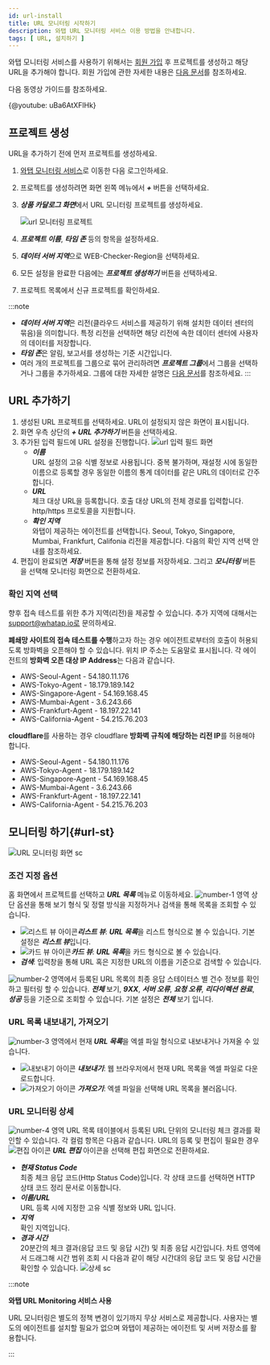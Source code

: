 ```yaml
---
id: url-install
title: URL 모니터링 시작하기
description: 와탭 URL 모니터링 서비스 이용 방법을 안내합니다.
tags: [ URL, 설치하기 ]
---
```



와탭 모니터링 서비스를 사용하기 위해서는 [회원 가입](https://www.whatap.io/ko/signup/) 후 프로젝트를 생성하고 해당 URL을 추가해야 합니다. 회원 가입에 관한 자세한 내용은 [다음 문서](../../account/account-manage)를 참조하세요.

다음 동영상 가이드를 참조하세요.

{@youtube: uBa6AtXFlHk}

## 프로젝트 생성

URL을 추가하기 전에 먼저 프로젝트를 생성하세요.

1. [와탭 모니터링 서비스](https://service.whatap.io)로 이동한 다음 로그인하세요.

1. 프로젝트를 생성하려면 화면 왼쪽 메뉴에서 ***+ <TR sid='project_add_btn'/>*** 버튼을 선택하세요.

1. ***상품 카달로그 화면***에서 URL 모니터링 프로젝트를 생성하세요.

    ![url 모니터링 프로젝트](/img/url-project.png)  

1. ***프로젝트 이름***, ***타임 존*** 등의 항목을 설정하세요.

1. ***데이터 서버 지역***으로 WEB-Checker-Region을 선택하세요.

1. 모든 설정을 완료한 다음에는 ***프로젝트 생성하기*** 버튼을 선택하세요.

1. 프로젝트 목록에서 신규 프로젝트를 확인하세요.

:::note
* ***데이터 서버 지역***은 리전(클라우드 서비스를 제공하기 위해 설치한 데이터 센터의 묶음)을 의미합니다. 특정 리전을 선택하면 해당 리전에 속한 데이터 센터에 사용자의 데이터를 저장합니다.
* ***타임 존***은 알림, 보고서를 생성하는 기준 시간입니다.
* 여러 개의 프로젝트를 그룹으로 묶어 관리하려면 ***프로젝트 그룹***에서 그룹을 선택하거나 그룹을 추가하세요. 그룹에 대한 자세한 설명은 [다음 문서](../../project/group)를 참조하세요.
:::

<!-- 

확인 지역 선택

접속 테스트 수행을 위한 에이전트의 위치는 Seoul과 Tokyo, Singapore, Mumbai, Frankfurt, California 총 6개를 제공합니다. 향후 접속 테스트를 위한 추가 리전을 제공할 수 있습니다. 추가 리전에 대해서는 support@whatap.io로 문의하세요.

**폐쇄망 사이트의 접속 테스트를 수행**하고자 하는 경우 에이전트로부터의 호출이 허용되도록 방화벽을 오픈해야 할 수 있습니다. 각 에이전트의 **방화벽 오픈 대상 IP Address**는 다음과 같습니다.

* AWS-Seoul-Agent - 54.180.11.176
* AWS-Tokyo-Agent - 18.179.189.142
* AWS-Singapore-Agent - 54.169.168.45
* AWS-Mumbai-Agent - 3.6.243.66
* AWS-Frankfurt-Agent - 18.197.22.141
* AWS-California-Agent - 54.215.76.203

**cloudflare**를 사용하는 경우 cloudflare **방화벽 규칙에 해당하는 리전 IP**를 허용해야 합니다.
* AWS-Seoul-Agent - 54.180.11.176
* AWS-Tokyo-Agent - 18.179.189.142
* AWS-Singapore-Agent - 54.169.168.45
* AWS-Mumbai-Agent - 3.6.243.66
* AWS-Frankfurt-Agent - 18.197.22.141
* AWS-California-Agent - 54.215.76.203 

-->

## URL 추가하기

1. 생성된 URL 프로젝트를 선택하세요. URL이 설정되지 않은 화면이 표시됩니다.
1. 화면 우측 상단의 ***+ URL 추가하기*** 버튼을 선택하세요. 
1. 추가된 입력 필드에 URL 설정을 진행합니다.
    ![url 입력 필드 화면](https://img.whatap.io/media/images/Screenshot_2021-01-15_ddd_15299_-_URL_Monitoring.png)
    * ***이름***  
        URL 설정의 고유 식별 정보로 사용됩니다. 중복 불가하며, 재설정 시에 동일한 이름으로 등록할 경우 동일한 이름의 통계 데이터를 같은 URL의 데이터로 간주합니다.
    * ***URL***  
        체크 대상 URL을 등록합니다. 호출 대상 URL의 전체 경로를 입력합니다. http/https 프로토콜을 지원합니다.
    * ***확인 지역***  
        와탭이 제공하는 에이전트를 선택합니다. Seoul, Tokyo, Singapore, Mumbai, Frankfurt, Califonia 리전을 제공합니다. 다음의 확인 지역 선택 안내를 참조하세요.
1. 편집이 완료되면 ***저장*** 버튼을 통해 설정 정보를 저장하세요. 그리고 ***모니터링*** 버튼을 선택해 모니터링 화면으로 전환하세요.

### 확인 지역 선택 

향후 접속 테스트를 위한 추가 지역(리전)을 제공할 수 있습니다. 추가 지역에 대해서는 support@whatap.io로 문의하세요.

**폐쇄망 사이트의 접속 테스트를 수행**하고자 하는 경우 에이전트로부터의 호출이 허용되도록 방화벽을 오픈해야 할 수 있습니다. 위치 IP 주소는 도움말로 표시됩니다. 각 에이전트의 **방화벽 오픈 대상 IP Address**는 다음과 같습니다.

* AWS-Seoul-Agent - 54.180.11.176
* AWS-Tokyo-Agent - 18.179.189.142
* AWS-Singapore-Agent - 54.169.168.45
* AWS-Mumbai-Agent - 3.6.243.66
* AWS-Frankfurt-Agent - 18.197.22.141
* AWS-California-Agent - 54.215.76.203

**cloudflare**를 사용하는 경우 cloudflare **방화벽 규칙에 해당하는 리전 IP**를 허용해야 합니다.
* AWS-Seoul-Agent - 54.180.11.176
* AWS-Tokyo-Agent - 18.179.189.142
* AWS-Singapore-Agent - 54.169.168.45
* AWS-Mumbai-Agent - 3.6.243.66
* AWS-Frankfurt-Agent - 18.197.22.141
* AWS-California-Agent - 54.215.76.203 


<!-- 

위치 IP 주소가 도움말로 표시됩니다. 폐쇄망에서 서비스 중인 URL을 등록하여 모니터링하고자 하는 경우 해당 IP에 대한 방화벽 설정이 열려있어야 합니다.

 ![url 프로젝트 확인](https://img.whatap.io/media/user_guide_url/2_CreatedProject.png)

URL 목록 내보내기, 가져오기

현재 URL 목록을 엑셀 파일 형식으로 내보내거나 가져올 수 있습니다. 

1. 생성된 프로젝트를 선택해 ***URL 목록*** 메뉴로 이동하세요.
1. 화면 우측 상단의 ![내보내기 아이콘](/img/ico-export.svg) ***내보내기*** 버튼을 선택하세요.
1. 웹 브라우저에서 현재 URL 목록을 엑셀 파일로 다운로드합니다.
1. 화면 우측 상단의 ![가져오기 아이콘](/img/ico-import.svg) ***가져오기*** 버튼을 선택하세요.
1. 엑셀 파일을 선택하세요.

-->

<!-- 
* 화면 우측 상단의 ![내보내기 아이콘](/img/ico-export.svg) ***내보내기*** 버튼을 선택하면 현재 URL 목록을 엑셀 파일 형식으로 내보낼 수 있습니다.
* 화면 우측 상단의 ![가져오기 아이콘](/img/ico-import.svg) ***가져오기*** 버튼을 선택하면 엑셀 파일 형식의 URL 목록을 가져올 수 있습니다.
1. 지원 리전 외의 환경에서 URL 체크를 수행하고자 하는 경우 support@whatap.io로 문의하세요. 
California 총 6개의 리전 위치를 제공합니다.
-->

## 모니터링 하기{#url-st}

<!-- 모니터링 화면으로 전환 후 모니터링을 수행합니다. -->

![URL 모니터링 화면 sc](/img/url-monitoring.png)

### 조건 지정 옵션

홈 화면에서 프로젝트를 선택하고 ***URL 목록*** 메뉴로 이동하세요. ![number-1](/img/number-01.png) 영역 상단 옵션을 통해 보기 형식 및 정렬 방식을 지정하거나 검색을 통해 목록을 조회할 수 있습니다.

* ![리스트 뷰 아이콘](/img/ic-list.svg)***리스트 뷰***: ***URL 목록***을 리스트 형식으로 볼 수 있습니다. 기본 설정은 ***리스트 뷰***입니다. 
* ![카드 뷰 아이콘](/img/ic-project.svg)***카드 뷰***: ***URL 목록***을 카드 형식으로 볼 수 있습니다.
* ***검색***: 입력창을 통해 URL 혹은 지정한 URL의 이름을 기준으로 검색할 수 있습니다.

![number-2](/img/number-02.png) 영역에서 등록된 URL 목록의 최종 응답 스테이터스 별 건수 정보를 확인하고 필터링 할 수 있습니다. ***전체*** 보기, ***9XX***, ***서버 오류***, ***요청 오류***, ***리다이렉션 완료***, ***성공*** 등을 기준으로 조회할 수 있습니다. 기본 설정은 ***전체*** 보기 입니다. 

### URL 목록 내보내기, 가져오기

![number-3](/img/number-03.png) 영역에서 현재 ***URL 목록***을 엑셀 파일 형식으로 내보내거나 가져올 수 있습니다. 

* ![내보내기 아이콘](/img/ico-export.svg) ***내보내기***: 웹 브라우저에서 현재 URL 목록을 엑셀 파일로 다운로드합니다.
* ![가져오기 아이콘](/img/ico-import.svg) ***가져오기***: 엑셀 파일을 선택해 URL 목록을 불러옵니다. 

<!-- ![URL 모니터링 화면](/img/url-added-feature.png) -->

### URL 모니터링 상세

![number-4](/img/number-04.png) 영역 URL 목록 테이블에서 등록된 URL 단위의 모니터링 체크 결과를 확인할 수 있습니다. 각 컬럼 항목은 다음과 같습니다. URL의 등록 및 편집이 필요한 경우 ![편집 아이콘](/img/ic-edit.svg) ***URL 편집*** 아이콘을 선택해 편집 화면으로 전환하세요.

* ***현재 Status Code***  
    최종 체크 응답 코드(Http Status Code)입니다. 각 상태 코드를 선택하면 HTTP 상태 코드 정리 문서로 이동합니다.
* ***이름/URL***  
    URL 등록 시에 지정한 고유 식별 정보와 URL 입니다.
* ***지역***  
    확인 지역입니다.
* ***경과 시간***  
    20분간의 체크 결과(응답 코드 및 응답 시간) 및 최종 응답 시간입니다. 차트 영역에서 드래그해 시간 범위 조회 시 다음과 같이 해당 시간대의 응답 코드 및 응답 시간을 확인할 수 있습니다.
    ![상세 sc](/img/url-monitoring-dt.png)

:::note 

**와탭 URL Monitoring 서비스 사용**

URL 모니터링은 별도의 정책 변경이 있기까지 무상 서비스로 제공합니다. 사용자는 별도의 에이전트를 설치할 필요가 없으며 와탭이 제공하는 에이전트 및 서버 저장소를 활용합니다.

:::

<!-- 

![](https://img.whatap.io/media/images/Screenshot_2021-01-15_URL_Testing_34_-_URL_Monitoring.png)

* ***가용성 %***  
    조회된 구간의 정보를 기준으로 전체 체크 결과 건수 대비 정상 응답(응답 코드 200~399) 건수의 비중을 %로 표시합니다.

![가져오기 아이콘](/img/ico-import.svg) ***가져오기***
![내보내기 아이콘](/img/ico-export.svg)

-->